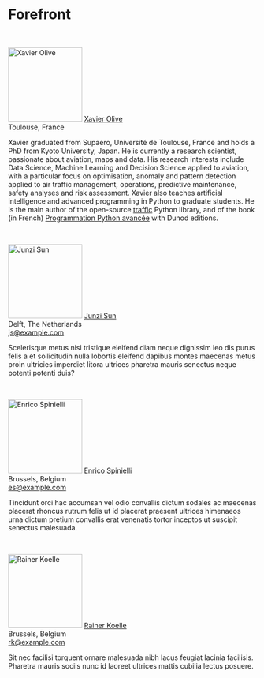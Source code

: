 # Forefront {.unnumbered .unlisted}

<br>

::: {.authorinfo data-latex="{images/xavier_olive.jpg}"}
<img src="images/xavier_olive.jpg" alt="Xavier Olive" class="cover circular--square" width="150" height="150"/> [Xavier Olive](https://www.xoolive.org/)\
Toulouse, France
:::

Xavier graduated from Supaero, Université de Toulouse, France and holds a PhD from Kyoto University, Japan. He is currently a research scientist, passionate about aviation, maps and data. His research interests include Data Science, Machine Learning and Decision Science applied to aviation, with a particular focus on optimisation, anomaly and pattern detection applied to air traffic management, operations, predictive maintenance, safety analyses and risk assessment. Xavier also teaches artificial intelligence and advanced programming in Python to graduate students. He is the main author of the open-source [traffic](https://traffic-viz.github.io/) Python library, and of the book (in French) [Programmation Python avancée](https://www.xoolive.org/python/) with Dunod editions.

<br>

::: {.authorinfo data-latex="{images/junzi_sun.jpg}"}
<img src="images/junzi_sun.jpg" alt="Junzi Sun" class="cover circular--square" width="150" height="150"/> [Junzi Sun](http://example.com/)\
Delft, The Netherlands \
[js\@example.com](mailto:js@example.com){.email}
:::

Scelerisque metus nisi tristique eleifend diam neque dignissim leo dis purus felis a et sollicitudin nulla lobortis eleifend dapibus montes maecenas metus proin ultricies imperdiet litora ultrices pharetra mauris senectus neque potenti potenti duis?


<br>

::: {.authorinfo data-latex="{images/enrico_spinielli.jpg}"}
<img src="images/enrico_spinielli.jpg" alt="Enrico Spinielli" class="cover circular--square" width="150" height="150"/> [Enrico Spinielli](http://example.com/)\
Brussels, Belgium \
[es\@example.com](mailto:es\@example.com){.email}
:::

Tincidunt orci hac accumsan vel odio convallis dictum sodales ac maecenas placerat rhoncus rutrum felis ut id placerat praesent ultrices himenaeos urna dictum pretium convallis erat venenatis tortor inceptos ut suscipit senectus malesuada.


<br>

::: {.authorinfo data-latex="{images/rainer_koelle.jpg}"}
<img src="images/rainer_koelle.jpg" alt="Rainer Koelle" class="cover circular--square" width="150" height="150"/> [Rainer Koelle](http://example.com/)\
Brussels, Belgium \
[rk\@example.com](mailto:rk\@example.com){.email}
:::

Sit nec facilisi torquent ornare malesuada nibh lacus feugiat lacinia facilisis. Pharetra mauris sociis nunc id laoreet ultrices mattis cubilia lectus posuere.
